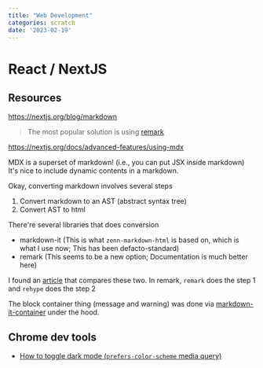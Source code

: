 ```yaml
---
title: "Web Development"
categories: scratch
date: '2023-02-19'
---
```


# React / NextJS
## Resources 
https://nextjs.org/blog/markdown
> The most popular solution is using [remark](https://remark.js.org/)

https://nextjs.org/docs/advanced-features/using-mdx

MDX is a superset of markdown! (i.e., you can put JSX inside markdown)
It's nice to include dynamic contents in a markdown.

Okay, converting markdown involves several steps
1. Convert markdown to an AST (abstract syntax tree)
2. Convert AST to html

There're several libraries that does conversion
- markdown-it (This is what `zenn-markdown-html` is based on, which is what I use now; This has been defacto-standard)
- remark (This seems to be a new option; Documentation is much better here)

I found an [article](https://github.com/benrbray/noteworthy/discussions/16#discussioncomment-905378) that compares these two.
In remark, `remark` does the step 1 and `rehype` does the step 2


The block container thing (message and warning) was done via [markdown-it-container](https://github.com/markdown-it/markdown-it-container) under the hood.


## Chrome dev tools
- [How to toggle dark mode (`prefers-color-scheme` media query)](https://stackoverflow.com/a/67856736/19913466)